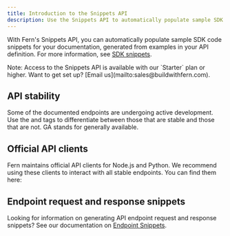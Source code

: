 ```yaml
---
title: Introduction to the Snippets API
description: Use the Snippets API to automatically populate sample SDK code snippets for your documentation, from examples in your API definition. Paid feature. 
---
```


With Fern's Snippets API, you can automatically populate sample SDK code snippets for your documentation, generated from examples in your API definition. For more information, see [SDK snippets](/docs/api-references/sdk-snippets). 

<Callout intent="tip">
  Note: Access to the Snippets API is available with our `Starter` plan or higher. Want to get set up? [Email us](mailto:sales@buildwithfern.com).
</Callout>

## API stability

Some of the documented endpoints are undergoing active development. Use the <Availability type="beta" /> and <Availability type="GA" />
tags to differentiate between those that are stable and those that are not. GA stands for generally available.

## Official API clients

Fern maintains official API clients for Node.js and Python. We recommend using these clients to interact with all stable endpoints. You can find them here:

<Cards>
  <Card
    title="Node/Typescript"
    icon="brands node"
    href="https://github.com/fern-api/node-sdk"
  />
  <Card
    title="Python"
    icon="brands python"
    href="https://github.com/fern-api/python-sdk"
  />
</Cards>

## Endpoint request and response snippets

Looking for information on generating API endpoint request and response snippets? See our documentation on [Endpoint Snippets](/docs/components/endpoint-snippets).